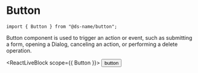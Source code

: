 


<Meta title="Components/Forms/Button" component={Button} />

# Button

<StoryHeading label="Import" />

```
import { Button } from "@ds-name/button";
```

<StoryHeading label="Usage" />

Button component is used to trigger an action or event, such as submitting a form, opening a Dialog, canceling an action, or performing a delete operation.

<ReactLiveBlock scope={{ Button }}>
  <Button>button</Button>
</ReactLiveBlock>

<StoryHeading label="Props" />

<ArgsTable of={Button} />

<StoryHeading label="Variants" />

<Story name="variants" story={examples.variants} />

<StoryHeading label="Sizes" />

<Story name="sizes" story={examples.sizes} />
